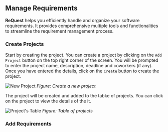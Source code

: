 ## Manage Requirements

**ReQuest** helps you efficiently handle and organize your software requirements. It provides comprehensive multiple tools and functionalities to streamline the requirement management process.

### Create Projects

Start by creating the project. You can create a project by clicking on the `Add Project` button on the top right corner of the screen. You will be prompted to enter the project name, description, deadline and coworkers (if any). Once you have entered the details, click on the `Create` button to create the project.

![New Project](/new-project.png)
*Figure: Create a new project*

The project will be created and added to the tabke of projects. You can click on the project to view the details of the it.

![Project's Table](/table-requirements.png)
*Figure: Table of projects*

### Add Requirements
